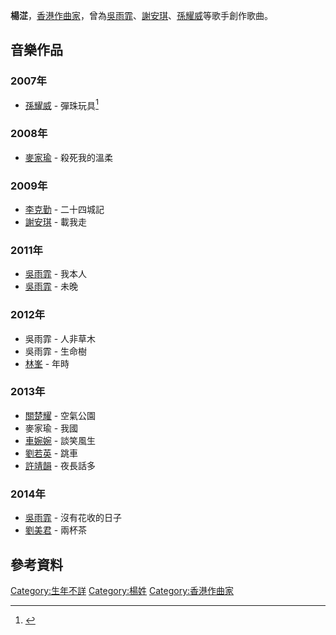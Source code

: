 {{藝人
| 姓名 = 楊淽
| 類型 = 作曲家 
| 英文名 = 
| 藝名 = 
| 出生日期 = 
| 出生地點 = 
| 星座 = 
| 綽號 = 
| 音樂類型 = [[粵語流行音樂|粵語流行音樂]]
| 職業 = [[作曲家|作曲家]]
| 代表作 = 
| 唱片公司 = 
| 經紀公司 = 
}}
'''楊淽'''，[[香港|香港]][[作曲家|作曲家]]，曾為[[吳雨霏|吳雨霏]]、[[謝安琪|謝安琪]]、[[孫耀威|孫耀威]]等歌手創作歌曲。

==音樂作品==
===2007年===
*[[孫耀威|孫耀威]] - 彈珠玩具<ref>{{cite web|url=https://www.mymusic.net.tw/ux/w/song/show/p000008-a0063767-s000341-t008-c5|title=彈珠玩具-歌詞-孫耀威|website=MyMusic|access-date=2021-05-14|archive-date=2021-05-15|archive-url=https://web.archive.org/web/20210515083515/https://www.mymusic.net.tw/ux/w/song/show/p000008-a0063767-s000341-t008-c5|dead-url=no}}</ref>

===2008年===
*[[麥家瑜|麥家瑜]] - 殺死我的溫柔

===2009年===
*[[李克勤|李克勤]] - 二十四城記
*[[謝安琪|謝安琪]] - 載我走

===2011年===
*[[吳雨霏|吳雨霏]] - 我本人
*[[吳雨霏|吳雨霏]] - 未晚

===2012年===
*吳雨霏 - 人非草木
*吳雨霏 - 生命樹
*[[林峯|林峯]] - 年時

===2013年===
*[[關楚耀|關楚耀]] - 空氣公園
*麥家瑜 - 我國
*[[車婉婉|車婉婉]] - 談笑風生
*[[劉若英|劉若英]] - 跳車
*[[許靖韻|許靖韻]] - 夜長話多

===2014年===
*[[吳雨霏|吳雨霏]] - 沒有花收的日子
*[[劉美君|劉美君]] - 兩杯茶

==參考資料==
{{reflist}}

[[Category:生年不詳|Category:生年不詳]]
[[Category:楊姓|Category:楊姓]]
[[Category:香港作曲家|Category:香港作曲家]]
{{hk-bio-stub}}
{{音乐家小作品}}